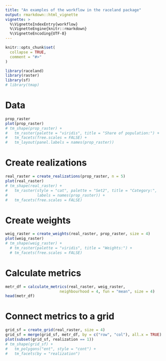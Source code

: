 ```yaml
---
title: "An examples of the workflow in the raceland package"
output: rmarkdown::html_vignette
vignette: >
  %\VignetteIndexEntry{workflow}
  %\VignetteEngine{knitr::rmarkdown}
  %\VignetteEncoding{UTF-8}
---
```


```r
knitr::opts_chunk$set(
  collapse = TRUE,
  comment = "#>"
)
```

```r
library(raceland)
library(raster)
library(sf)
# library(tmap)
```

# Data

<!-- data intro -->
<!-- describe the data -->

```r
prop_raster
plot(prop_raster)
# tm_shape(prop_raster) + 
#   tm_raster(palette = "viridis", title = "Share of population:") +
#   tm_facets(free.scales = FALSE) +
# 	tm_layout(panel.labels = names(prop_raster))
```

# Create realizations

```r
real_raster = create_realizations(prop_raster, n = 5)
plot(real_raster)
# tm_shape(real_raster) + 
#   tm_raster(style = "cat", palette = "Set2", title = "Category:", 
#             labels = names(prop_raster)) +
#   tm_facets(free.scales = FALSE)
```

# Create weights

```r
weig_raster = create_weights(real_raster, prop_raster, size = 4)
plot(weig_raster)
# tm_shape(weig_raster) +
  # tm_raster(palette = "viridis", title = "Weights:") +
  # tm_facets(free.scales = FALSE)
```

# Calculate metrics

```r
metr_df = calculate_metrics(real_raster, weig_raster,
                        neighbourhood = 4, fun = "mean", size = 4)
head(metr_df)
```

# Connect metrics to a grid

```r
grid_sf = create_grid(real_raster, size = 4)
grid_sf = merge(grid_sf, metr_df, by = c("row", "col"), all.x = TRUE)
plot(subset(grid_sf, realization == 1))
# tm_shape(grid_sf) +
#   tm_polygons("ent", style = "cont") +
#   tm_facets(by = "realization")
```

